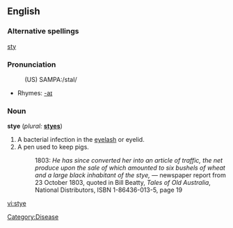 ==English==

===Alternative spellings===
[[sty]]

===Pronunciation===
:(US) SAMPA:/staI/
*Rhymes: [[Rhymes:English:-aɪ|-aɪ]]

===Noun===
'''stye''' (''plural:'' '''[[styes]]''')
# A bacterial infection in the [[eyelash]] or eyelid.
# A pen used to keep pigs.
#: 1803: ''He has since converted her into an article of traffic, the net produce upon the sale of which amounted to six bushels of wheat and a large black inhabitant of the stye,'' &mdash; newspaper report from 23 October 1803, quoted in Bill Beatty, ''Tales of Old Australia'', National Distributors, ISBN 1-86436-013-5, page 19 <!-- no publication year given for this edition, first edition was 1966 -->

[[Category:Disease]]

[[vi:stye]]